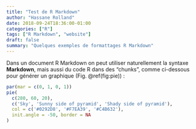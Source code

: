 ```yaml
---
title: "Test de R Markdown"
author: "Hassane Rolland"
date: 2018-09-24T18:36:00-01:00
categories: ["R"]
tags: ["R Markdown", "website"]
draft: false
summary: "Quelques exemples de formattages R Markdown"
---
```


Dans un document R Markdown on peut utiliser naturellement la syntaxe **Markdown**, mais aussi du code R dans des "chunks", comme ci-dessous pour générer un graphique (Fig. \@ref(fig:pie)) :

```r
par(mar = c(0, 1, 0, 1))
pie(
  c(280, 60, 20),
  c('Sky', 'Sunny side of pyramid', 'Shady side of pyramid'),
  col = c('#0292D8', '#F7EA39', '#C4B632'),
  init.angle = -50, border = NA
)
```

